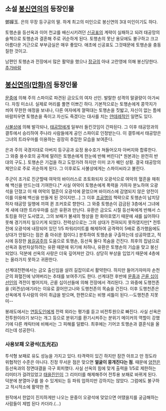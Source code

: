 == 소설 [[봉신연의]]의 등장인물 ==

鄧嬋玉. 은의 무장 등구공의 딸. 하계 최고의 미인으로 봉신연의 3대 미인이기도 하다.

토행손을 등선옥과 이어 천교를 배신시키려던 [[신공표]]의 계략이 실패하고 되려 태공망의 술책으로 토행손과 결혼해 주로 귀순하게 된다. 토행손의 못난 용모에도 불구하고 크고 아름다운 거근으로 부부금실은 매우 좋았다. 애초에 신공표도 그것때문에 토행손을 충동질한 것이고.

남편인 토행손과 전장에서 많은 활약을 했으나 [[장규]]의 아내 고란영에 의해 봉신당한다. [[추가바람]]

== [[봉신연의(만화)]]의 등장인물 ==
[[문중]]에 의해 주의 스파이로 파견된 금오도의 여자 선인. 발랄한 성격의 말괄량이 아가씨다. 자칭 미소녀. 실제로 머리를 풀면 이쁘긴 하다. 기본적으로는 토행손에게 콩깍지가 씌여 무한한 애정을 보내나, 다른 여자에게 껄떡대는 토행손을 짓밟고, 자신이 없는 틈에 바람피우면 토행손을 죽이고 자신도 죽겠다는 대사를 치는 [[얀데레]]적인 일면도 있다.

[[사불상]]에 의해 발각되나, [[태공망]]에게 일부러 들킨것임이 간파된다. 그 이후 태공망과의 결투에서 승리하여 주나라 사람들에게 공인 스파이로 인정받는다. 이 결투에서 태공망은 그녀의 트라우마를 이용하는 굉장히 추잡한 모습을 보여준다.

은과 주의 국경지대로 아버지 등구공과 요정 용수호가 쳐들어오자 아버지와 합류한다. 그 와중 용수호의 공격에 말려든 토행손에게 한눈에 반해 버린다[* 원본과는 완전히 반대의 구도.]. 토행손은 기겁을 하고 도망가려 하지만 이미 코가 꿰인 상황. 결국 태공망의 제안으로 주로 귀순하게 된다. 그 이후로도 사불상에게는 스파이씨라고 불린다.

주군이 조가로 진군할때 여악의 바이러스로 초토화되자 오광석으로 여악의 혈흔을 채취해 백신을 만드는데 기여한다.[* 사실 여악이 토행손에게 폭력을 가하자 분노하여 오광석을 던졌고 이 때 여악의 혈흔이 오광석에 묻었으며 바이러스에 감염되지 않은 양전이 이를 이용해 백신을 만들게 된 것이지만...] 그 이후 [[조공명]]의 책략으로 토행손이 납치당하자 태공망 일행에 끼여 퀸 조커호로 향한다. 그 와중 토행손이 감금된 3층에서 그녀에게 새에 대한 트라우마를 심은 유환과 만난다. 유환은 금오도 시절 등선옥에게 반해서 스토킹을 하던 도사였고, 그의 보패가 불새의 형상을 한 화아호였기 때문에 새를 싫어하다 못해 경기까지 일으키게 되었다. 전력상으로는 그의 상대가 전혀되지 못하였지만[* 전투전에 오광석에 내장되어 있던 1/5 파워리미트를 해제하여 공격력이 5배로 증가했음에도 상대가 안됬다는 점은 좀 아쉬운 점이다.] 분투하여 토행손을 구출하는데 성공하였고, 적시에 등장한 [[용길공주]]의 도움으로 토행손, 등선옥 둘다 목숨을 건진다. 최후의 집념으로 선옥과 동반자살하려는 유환 때문에 위기에 처하나, 유환은 토행손의 기습을 맞고 봉신되었다. 덕분에 선옥의 사랑은 더욱 깊어져만 갔다. 상당히 부상을 입었기 때문에 4층에는 올라가지 못하고 귀환한다.

선계대전편에서는 금오 출신임을 살려 길잡이로서 활약한다. 하지만 들어가자마자 손천군의 화혈진에 낚여버리는 추태를 보여주기도 한다. 선계대전 후반에 [[문중]]과 [[곤륜 십이선인]]의 격전이 벌어지자, 곤륜 십이선들에 의해 전장에서 격리된다. 그 와중에 도행천존을 (외견상)애기라는 이유로 끌어안고나와 도행천존의 목숨을 건진다. 이후 도행천존은 선옥에게 두사람의 아이 취급을 받으며, 한편으로는 비행 셔틀이 된다.--도행천존 지못미--

봉래도에서는 [[연등도인]]에게 전력 외라는 평가를 듣고 비전투원으로 빠진다. 사실 선옥은 전투원이라기 보다는 개그 등으로 분위기를 환기시켜주는 분위기 메이커의 역할이 강했기에 다른 캐릭터에 비해서는 그 피해를 덜봤다. 최후에는 기어코 토행손과 결혼식을 올리는데 성공한다.

=== 사용보패 오광석(五光石) ===

투석형 보패로 유도 성능을 가지고 있다. 타격력이 있긴 하지만 잠깐 아프고 만 정도라 위협적인 수준은 아니다. 진정 무서운 점은 맞으면 '''얼굴이 뭉개진다는 점'''. 때문에 [[양전]]은 등선옥과의 정면대결을 극구 회피했다. 사실 선옥의 힘에 맞게 출력을 1/5로 제한하는 리미터가 걸려있었고 [[태을진인]]이 그 리미터를 해제해주어 전투용 보패로 바뀌게 된다. 덕분에 분열마구를 쓸 수 있게되는 등 파워 업하지만 강하지는 않았다. 그럼에도 불구하고 적시적소에 활약한 편.

원작에서 한없이 진지하게만 나오는 문중이 오광석에 맞았으면 어땠을지를 궁금해하는 사람들이 제법 된다 카더라.(...)
